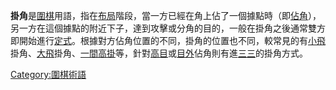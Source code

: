 '''掛角'''是[[圍棋|圍棋]]用語，指在[[布局_(围棋)|布局]]階段，當一方已經在角上佔了一個據點時（即[[佔角|佔角]]），另一方在這個據點的附近下子，達到攻擊或分角的目的，一般在掛角之後通常雙方即開始進行[[定式|定式]]。根據對方佔角位置的不同，掛角的位置也不同，較常見的有[[小飛|小飛]]掛角、[[大飛|大飛]]掛角、[[一間高掛|一間高掛]]等，針對[[高目|高目]]或[[目外|目外]]佔角則有進[[三三_(围棋)|三三]]的掛角方式。

{{圍棋術語}}
{{Board-stub}}

[[Category:圍棋術語|Category:圍棋術語]]